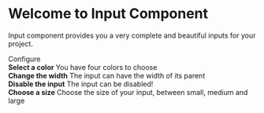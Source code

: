 
<Meta title="Introduction" />

<style>
  {`
    .subheading {
      --mediumdark: '#999999';
      font-weight: 900;
      font-size: 13px;
      color: #999;
      letter-spacing: 6px;
      line-height: 24px;
      text-transform: uppercase;
      margin-bottom: 12px;
      margin-top: 40px;
    }

    .list {
      display: grid;
      grid-template-columns: 1fr;
      grid-template-rows: 1fr 1fr;
      row-gap: 10px;
    }

    @media (min-width: 620px) {
      .list {
        row-gap: 20px;
        column-gap: 20px;
        grid-template-columns: 1fr 1fr;
      }
    }

    @media all and (-ms-high-contrast:none) {
    .list {
        display: -ms-grid;
        -ms-grid-columns: 1fr 1fr;
        -ms-grid-rows: 1fr 1fr;
      }
    }

    .item {
      display: block;
      padding: 20px 30px 20px 15px;
      border: 1px solid #00000010;
      border-radius: 5px;
      transition: background 150ms ease-out, border 150ms ease-out, transform 150ms ease-out;
      color: #333333;
      display: flex;
      align-items: flex-start;
    }

    .item:hover {
      border-color: #1EA7FD50;
      transform: translate3d(0, -3px, 0);
      box-shadow: rgba(0, 0, 0, 0.08) 0 3px 10px 0;
    }

    .item:active {
      border-color: #1EA7FD;
      transform: translate3d(0, 0, 0);
    }

    .item strong {
      font-weight: 700;
      display: block;
      margin-bottom: 2px;
    }

    .item span {
      font-size: 14px;
      line-height: 20px;
    }
  `}
</style>

# Welcome to Input Component

Input component provides you a very complete and beautiful inputs for your project.

<div className="subheading">Configure</div>

<div className="list">
  <div className="item">
    <span>
      <strong>Select a color</strong>
      You have four colors to choose
    </span>
  </div>
  <div className="item">
    <span>
      <strong>Change the width</strong>
      The input can have the width of its parent
    </span>
  </div>
  <div className="item">
    <span>
      <strong>Disable the input</strong>
      The input can be disabled!
    </span>
  </div>
  <div className="item">
    <span>
      <strong>Choose a size</strong>
      Choose the size of your input, between small, medium and large
    </span>
  </div>
</div>
